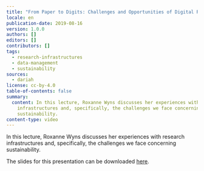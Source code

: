 ```yaml
---
title: "From Paper to Digits: Challenges and Opportunities of Digital Research"
locale: en
publication-date: 2019-08-16
version: 1.0.0
authors: []
editors: []
contributors: []
tags:
  - research-infrastructures
  - data-management
  - sustainability
sources:
  - dariah
license: cc-by-4.0
table-of-contents: false
summary:
  content: In this lecture, Roxanne Wyns discusses her experiences with research
    infrastructures and, specifically, the challenges we face concerning
    sustainability.
content-type: video
---
```

In this lecture, Roxanne Wyns discusses her experiences with research infrastructures and, specifically, the challenges we face concerning sustainability.

The slides for this presentation can be downloaded [here](https://www.dariah.eu/wp-content/uploads/2017/06/20170427_Paper2Digits_DARIAH-Annual-2017RW.pdf).

<VideoCard title="From Paper to Digits" subtitle="Challenges and Opportunities of Digital Research" id="PQ0YIeMxhcE" image="images/roxanne-wyns.png" />
